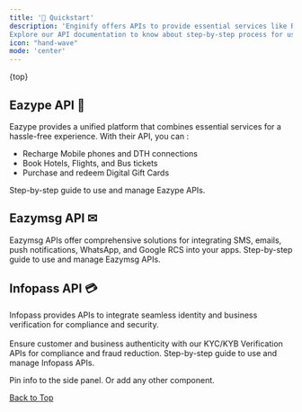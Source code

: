 ```yaml
---
title: '👋 Quickstart'
description: 'Enginify offers APIs to provide essential services like Recharge, Bookings, KYC/KYB verification etc.
Explore our API documentation to know about step-by-step process for using our API in your apps.'
icon: "hand-wave"
mode: 'center'
---
```

{top}

## Eazype API 📱

Eazype provides a unified platform that combines essential services for a hassle-free experience. With their API, you can :
 - Recharge Mobile phones and DTH connections
 - Book Hotels, Flights, and Bus tickets
 - Purchase and redeem Digital Gift Cards

  <Card title="Eazype API" icon="link" href="/docs/eazype-docs/introduction" arrow="true" >
    Step-by-step guide to use and manage Eazype APIs.
  </Card>


## Eazymsg API ✉

Eazymsg APIs offer comprehensive solutions for
integrating SMS, emails, push notifications, WhatsApp, and Google RCS into your apps.
   <Card title="Eazymsg API" icon="link" href="/docs/eazymsg-docs/introduction" arrow="true" >
    Step-by-step guide to use and manage Eazymsg APIs.
  </Card>
  

## Infopass API 💳
 Infopass provides APIs to integrate seamless identity and business verification for compliance and security. \
 \
 Ensure customer and business authenticity with our KYC/KYB Verification APIs for compliance and fraud reduction.
  <Card title="Infopass API" icon="link" href="/docs/infopass-docs/introduction" arrow="true" >
   Step-by-step guide to use and manage Infopass APIs.
  </Card>


<Panel>
  <Info>Pin info to the side panel. Or add any other component.</Info>
</Panel>
<div style={{
  display: 'flex',
  justifyContent: 'end',
  alignItems: 'right'
 }}>
   
  <a href="#top"> <Icon icon="circle-arrow-up"></Icon> Back to Top</a>
</div>